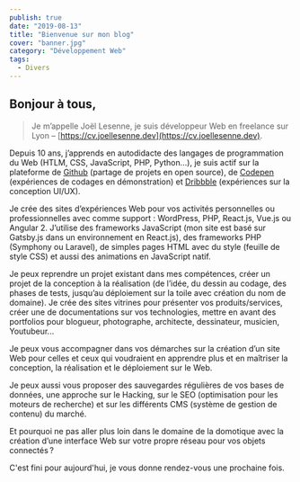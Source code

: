 ```yaml
---
publish: true
date: "2019-08-13"
title: "Bienvenue sur mon blog"
cover: "banner.jpg"
category: "Développement Web"
tags:
  - Divers
---
```


## Bonjour à tous,

> Je m’appelle Joël Lesenne, je suis développeur Web en freelance sur Lyon – [https://cv.joellesenne.dev](https://cv.joellesenne.dev).

Depuis 10 ans, j’apprends en autodidacte des langages de programmation du Web (HTLM, CSS, JavaScript, PHP, Python…), je suis actif sur la plateforme de [Github](https://github.com/joellesenne) (partage de projets en open source), de [Codepen](https://codepen.io/joellesenne) (expériences de codages en démonstration) et [Dribbble](https://dribbble.com/joellesenne) (expériences sur la conception UI/UX).

Je crée des sites d’expériences Web pour vos activités personnelles ou professionnelles avec comme support : WordPress, PHP, React.js, Vue.js ou Angular 2. J’utilise des frameworks JavaScript (mon site est basé sur Gatsby.js dans un environnement en React.js), des frameworks PHP (Symphony ou Laravel), de simples pages HTML avec du style (feuille de style CSS) et aussi des animations en JavaScript natif.

Je peux reprendre un projet existant dans mes compétences, créer un projet de la conception à la réalisation (de l’idée, du dessin au codage, des phases de tests, jusqu’au déploiement sur la toile avec création du nom de domaine). Je crée des sites vitrines pour présenter vos produits/services, créer une de documentations sur vos technologies, mettre en avant des portfolios pour blogueur, photographe, architecte, dessinateur, musicien, Youtubeur...

Je peux vous accompagner dans vos démarches sur la création d’un site Web pour celles et ceux qui voudraient en apprendre plus et en maîtriser la conception, la réalisation et le déploiement sur le Web.

Je peux aussi vous proposer des sauvegardes régulières de vos bases de données, une approche sur le Hacking, sur le SEO (optimisation pour les moteurs de recherche) et sur les différents CMS (système de gestion de contenu) du marché.

Et pourquoi ne pas aller plus loin dans le domaine de la domotique avec la création d’une interface Web sur votre propre réseau pour vos objets connectés ?

C'est fini pour aujourd'hui, je vous donne rendez-vous une prochaine fois.
